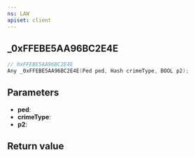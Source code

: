 ```yaml
---
ns: LAW
apiset: client
---
```

## _0xFFEBE5AA96BC2E4E

```c
// 0xFFEBE5AA96BC2E4E
Any _0xFFEBE5AA96BC2E4E(Ped ped, Hash crimeType, BOOL p2);
```


## Parameters
* **ped**:
* **crimeType**:
* **p2**:

## Return value